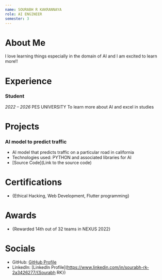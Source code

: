 ```yaml
---
name: SOURABH R KAKRANNAYA
role: AI ENGINEER
semester: 3
---
```


# About Me
I love learning things especially in the domain of AI and I am excited to learn more!!

# Experience


### **Student**
_2022 – 2026_
PES UNIVERSITY
To learn more about AI and excel in studies

# Projects


### **AI model to predict traffic**
- AI model that predicts traffic on a particular road in california
- Technologies used: PYTHON and associated libraries for AI
- [Source Code](Link to the source code)

# Certifications


- {Ethical Hacking, Web Development, Flutter programming}

# Awards


- {Rewarded 14th out of 32 teams in NEXUS 2022}

# Socials


- GitHub: [GitHub Profile](https://github.com/Gigachadicus{Gigachadicus})
- LinkedIn: [LinkedIn Profile](https://www.linkedin.com/in/sourabh-rk-2a3426277/{Sourabh RK})


